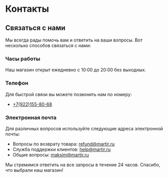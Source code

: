 # Контакты

## Связаться с нами

Мы всегда рады помочь вам и ответить на ваши вопросы. Вот несколько способов связаться с нами:

### Часы работы

Наш магазин открыт ежедневно с 10:00 до 20:00 без выходных.

### Телефон

Для быстрой связи вы можете позвонить нам по номеру:

- [+7(922)155-80-68](tel:+79221558068)

### Электронная почта

Для различных вопросов используйте следующие адреса электронной почты:

- Вопросы по возврату товара: [refund@martir.ru](mail:refund@martir.ru)
- Служба поддержки клиентов: [help@martir.ru](mail:help@martir.ru)
- Общие вопросы: [maksim@martir.ru](mail:maksim@martir.ru)

Мы стремимся ответить на все запросы в течение 24 часов. Спасибо, что выбрали наш магазин!
